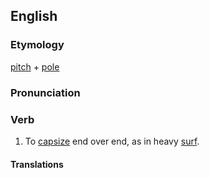 ==English==
===Etymology===
[[pitch]] + [[pole]]

===Pronunciation===
{{rfp}}

===Verb===
{{en-verb|pitchpol|ing}}

# {{context|of a boat}} To [[capsize]] end over end, as in heavy [[surf]].
{{rfex}}

====Translations====
{{trans-top|capsize end over end}}
{{trans-mid}}
{{trans-bottom}}